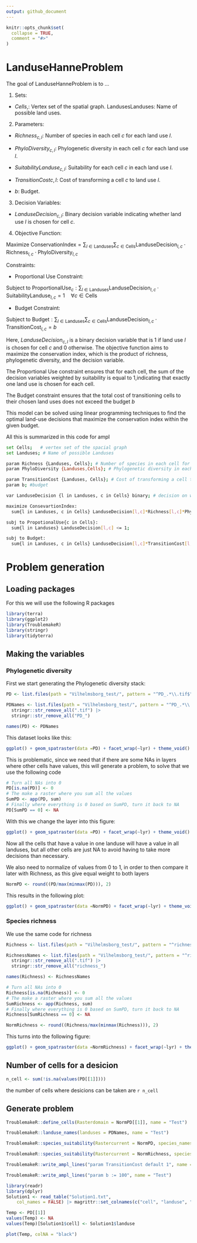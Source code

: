 ```yaml
---
output: github_document
---
```


<!-- README.md is generated from README.Rmd. Please edit that file -->

```r
knitr::opts_chunk$set(
  collapse = TRUE,
  comment = "#>"
)
```

# LanduseHanneProblem

<!-- badges: start -->

<!-- badges: end -->

The goal of LanduseHanneProblem is to ...

1.  Sets:
  
  - $Cells,$: Vertex set of the spatial graph. LandusesLanduses: Name of possible land uses.

2. Parameters:
  
  - $Richness_{c,l}$: Number of species in each cell $c$ for each land use $l$.
  
  - $PhyloDiversity_{c,l}$: Phylogenetic diversity in each cell $c$ for each land use $l$.
  
  - $SuitabilityLanduse_{c,l}$: Suitability for each cell $c$ in each land use $l$.
  
  - $TransitionCost{c,l}$: Cost of transforming a cell $c$ to land use $l$.
  
  - $b$: Budget.

3. Decision Variables:

  - $LanduseDecision_{c, l}$: Binary decision variable indicating whether land use $l$ is chosen for cell $c$.

4. Objective Function:

$\text{Maximize } \text{ConservationIndex} = \sum_{l \in \text{Landuses}} \sum_{c \in \text{Cells}} \text{LanduseDecision}_{l,c} \cdot \text{Richness}_{l,c} \cdot \text{PhyloDiversity}_{l,c}$

Constraints:

  - Proportional Use Constraint:
  
$\text{Subject to ProportionalUse}_{c}: \sum_{l \in \text{Landuses}} \text{LanduseDecision}_{l,c} \cdot \text{SuitabilityLanduse}_{l,c} = 1 \quad \forall c \in \text{Cells}$

  - Budget Constraint:

$\text{Subject to Budget}: \sum_{l \in \text{Landuses}} \sum_{c \in \text{Cells}} \text{LanduseDecision}_{l,c} \cdot \text{TransitionCost}_{l,c} = b$

Here, $LanduseDecision_{c, l}$ is a binary decision variable that is 1 if land use $l$ is chosen for cell $c$ and 0 otherwise. The objective function aims to maximize the conservation index, which is the product of richness, phylogenetic diversity, and the decision variable.

The Proportional Use constraint ensures that for each cell, the sum of the decision variables weighted by suitability is equal to 1,indicating that exactly one land use is chosen for each cell.

The Budget constraint ensures that the total cost of transitioning cells to their chosen land uses does not exceed the budget $b$

This model can be solved using linear programming techniques to find the optimal land-use decisions that maximize the conservation index within the given budget.

All this is summarized in this code for ampl

```bash
set Cells;   # vertex set of the spacial graph
set Landuses; # Name of possible Landuses

param Richness {Landuses, Cells}; # Number of species in each cell for each landuse
param PhyloDiversity {Landuses,Cells}; # Phylogenetic diversity in each cell for each landuse

param TransitionCost {Landuses, Cells}; # Cost of transforming a cell to this landuse
param b; #budget

var LanduseDecision {l in Landuses, c in Cells} binary; # decision on which landuse to use for cell

maximize ConsevartionIndex:
  sum{l in Landuses, c in Cells} LanduseDecision[l,c]*Richness[l,c]*PhyloDiversity[l,c];

subj to PropotionalUse{c in Cells}:
  sum{l in Landuses} LanduseDecision[l,c] <= 1;

subj to Budget:
  sum{l in Landuses, c in Cells} LanduseDecision[l,c]*TransitionCost[l,c] = b;
```

# Problem generation

## Loading packages

For this we will use the following R packages

```r
library(terra)
library(ggplot2)
library(TroublemakeR)
library(stringr)
library(tidyterra)
```


## Making the variables

### Phylogenetic diversity

First we start generating the Phylogenetic diversity stack:

```r
PD <- list.files(path = "Vilhelmsborg_test/", pattern = "^PD_.*\\.tif$", full.names = T) |> rast()

PDNames <- list.files(path = "Vilhelmsborg_test/", pattern = "^PD_.*\\.tif$", full.names = F) |> 
  stringr::str_remove_all(".tif") |> 
  stringr::str_remove_all("PD_")

names(PD) <- PDNames
```
 
This dataset looks like this:

```r
ggplot() + geom_spatraster(data =PD) + facet_wrap(~lyr) + theme_void() + scale_fill_viridis_b()
```


This is problematic, since we need that if there are some NAs in layers where other cells have values, this will generate a problem, to solve that we use the following code

```r
# Turn all NAs into 0
PD[is.na(PD)] <- 0
# The make a raster where you sum all the values
SumPD <- app(PD, sum) 
# Finally where everything is 0 based on SumPD, turn it back to NA
PD[SumPD == 0] <- NA
```

With this we change the layer into this figure:

```r
ggplot() + geom_spatraster(data =PD) + facet_wrap(~lyr) + theme_void() + scale_fill_viridis_b()
```

Now all the cells that have a value in one landuse will have a value in all landuses, but all other cells are just NA to avoid having to take more decisions than necessary.

We also need to normalize of values from 0 to 1, in order to then compare it later with Richness, as this give equal weight to both layers

```r
NormPD <- round((PD/max(minmax(PD))), 2)
```

This results in the following plot:

```r
ggplot() + geom_spatraster(data =NormPD) + facet_wrap(~lyr) + theme_void() + scale_fill_viridis_b()
```

### Species richness

We use the same code for richness

```r
Richness <- list.files(path = "Vilhelmsborg_test/", pattern = "^richness_.*\\.tif$", full.names = T) |> rast()

RichnessNames <- list.files(path = "Vilhelmsborg_test/", pattern = "^richness_.*\\.tif$", full.names = F) |> 
  stringr::str_remove_all(".tif") |> 
  stringr::str_remove_all("richness_")

names(Richness) <- RichnessNames

# Turn all NAs into 0
Richness[is.na(Richness)] <- 0
# The make a raster where you sum all the values
SumRichness <- app(Richness, sum) 
# Finally where everything is 0 based on SumPD, turn it back to NA
Richness[SumRichness == 0] <- NA

NormRichness <- round((Richness/max(minmax(Richness))), 2)
```

This turns into the following figure:

```r
ggplot() + geom_spatraster(data =NormRichness) + facet_wrap(~lyr) + theme_void() + scale_fill_viridis_b()
```

## Number of cells for a desicion

```r
n_cell <- sum(!is.na(values(PD[[1]])))
```

the number of cells where desicions can be taken are `r n_cell`

## Generate problem


```r
TroublemakeR::define_cells(Rasterdomain = NormPD[[1]], name = "Test")

TroublemakeR::landuse_names(landuses = PDNames, name = "Test")

TroublemakeR::species_suitability(Rastercurrent = NormPD, species_names = PDNames, parameter = "PhyloDiversity", name = "Test")

TroublemakeR::species_suitability(Rastercurrent = NormRichness, species_names = RichnessNames, parameter = "Richness", name = "Test")

TroublemakeR::write_ampl_lines("param TransitionCost default 1", name = "Test")

TroublemakeR::write_ampl_lines("param b := 100", name = "Test")
```


```r
library(readr)
library(dplyr)
Solution1 <- read_table("Solution1.txt", 
    col_names = FALSE) |> magrittr::set_colnames(c("cell", "landuse", "des")) |> dplyr::filter(des == 1) 
```


```r
Temp <- PD[[1]]
values(Temp) <- NA
values(Temp)[Solution1$cell] <- Solution1$landuse
```

```r
plot(Temp, colNA = "black")
```

